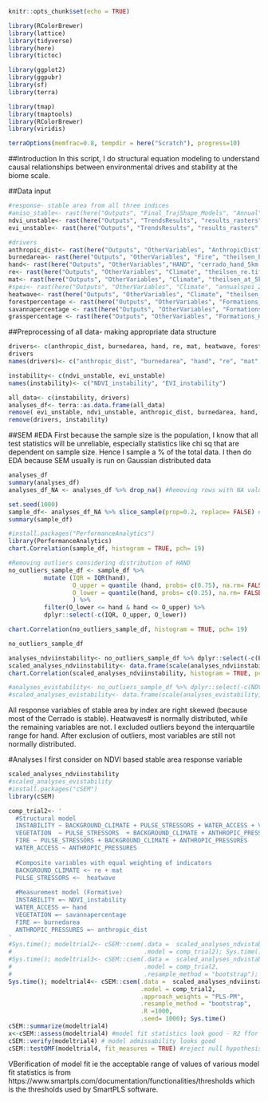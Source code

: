 ```r
knitr::opts_chunk$set(echo = TRUE)
```

```r
library(RColorBrewer)
library(lattice)
library(tidyverse)
library(here)
library(tictoc)

library(ggplot2)
library(ggpubr)
library(sf)
library(terra)

library(tmap)
library(tmaptools)
library(RColorBrewer)
library(viridis)

terraOptions(memfrac=0.8, tempdir = here("Scratch"), progress=10)
```

##Introduction
In this script, I do structural equation modeling to understand causal relationships between 
environmental drives and stability at the biome scale.

##Data input
```r
#response- stable area from all three indices
#aniso_stable<- rast(here("Outputs", "Final_TrajShape_Models", "Annual", "agg_stability_am_11_trajresults.tif"))
ndvi_unstable<- rast(here("Outputs", "TrendsResults", "results_rasters", "monthly" , "unstablearea_5km", "monthlyswin11_ndvi_unstablearea.tif"))
evi_unstable<- rast(here("Outputs", "TrendsResults", "results_rasters", "monthly", "unstablearea_5km", "monthlyswin11_evi_unstablearea.tif"))

#drivers
anthropic_dist<- rast(here("Outputs", "OtherVariables", "AnthropicDist", "5km_meandist_20thresholdsanthropicpixel.tif"))
burnedarea<- rast(here("Outputs", "OtherVariables", "Fire", "theilsen_burnedarea_5km.tif"))
hand<- rast(here("Outputs", "OtherVariables","HAND", "cerrado_hand_5km.tif"))
re<- rast(here("Outputs", "OtherVariables", "Climate", "theilsen_re.tif"))
mat<- rast(here("Outputs", "OtherVariables", "Climate", "theilsen_at_5km.tif"))
#spei<- rast(here("Outputs", "OtherVariables", "Climate", "annualspei_2002_2021.tif"))
heatwave<- rast(here("Outputs", "OtherVariables", "Climate", "theilsen_heatwaves.tif"))
forestpercentage <- rast(here("Outputs", "OtherVariables", "Formations_Heterogeniety", "theilsen_forestpercentage.tif"))
savannapercentage <- rast(here("Outputs", "OtherVariables", "Formations_Heterogeniety", "theilsen_savannapercentage.tif"))
grasspercentage <- rast(here("Outputs", "OtherVariables", "Formations_Heterogeniety", "theilsen_grasspercentage.tif"))

```

##Preprocessing of all data- making appropriate data structure 

```r
drivers<- c(anthropic_dist, burnedarea, hand, re, mat, heatwave, forestpercentage, savannapercentage, grasspercentage)
drivers
names(drivers)<- c("anthropic_dist", "burnedarea", "hand", "re", "mat", "heatwave", "forestpercentage", "savannapercentage", "grasspercentage")

instability<- c(ndvi_unstable, evi_unstable)
names(instability)<- c("NDVI_instability", "EVI_instability")

all_data<- c(instability, drivers)
analyses_df<- terra::as.data.frame(all_data)
remove( evi_unstable, ndvi_unstable, anthropic_dist, burnedarea, hand, re, mat, heatwave, forestpercentage, savannapercentage, grasspercentage)
remove(drivers, instability)
```


##SEM
#EDA
First because the sample size is the population, I know that all test statistics will
be unreliable, especially statistics like chi sq that are dependent on sample size. 
Hence I sample a % of the total data. I then do EDA because SEM usually
is run on Gaussian distributed data
```r
analyses_df
summary(analyses_df)
analyses_df_NA <- analyses_df %>% drop_na() #Removing rows with NA values i.e. applying anthropic mask

set.seed(1000)
sample_df<- analyses_df_NA %>% slice_sample(prop=0.2, replace= FALSE) #20% randomly sampled
summary(sample_df)

#install.packages("PerformanceAnalytics")
library(PerformanceAnalytics)
chart.Correlation(sample_df, histogram = TRUE, pch= 19)

#Removing outliers considering distribution of HAND
no_outliers_sample_df <- sample_df %>% 
          mutate (IQR = IQR(hand),
                  O_upper = quantile (hand, probs= c(0.75), na.rm= FALSE)+ 1.5*IQR,
                  O_lower = quantile(hand, probs= c(0.25), na.rm= FALSE) - 1.5*IQR
                  ) %>% 
          filter(O_lower <= hand & hand <= O_upper) %>%
          dplyr::select(-c(IQR, O_upper, O_lower))

chart.Correlation(no_outliers_sample_df, histogram = TRUE, pch= 19)

no_outliers_sample_df

analyses_ndviinstability<- no_outliers_sample_df %>% dplyr::select(-c(EVI_instability))
scaled_analyses_ndviinstability<- data.frame(scale(analyses_ndviinstability, center= TRUE, scale= TRUE)) 
chart.Correlation(scaled_analyses_ndviinstability, histogram = TRUE, pch= 19)

#analyses_evistability<- no_outliers_sample_df %>% dplyr::select(-c(NDVI_stability))
#scaled_analyses_evistability<- data.frame(scale(analyses_evistability, center= TRUE, scale= TRUE)) 

```
All response variables of stable area by index are right skewed (because most of the Cerrado is stable).
Heatwaves# is normally distributed, while the remaining variables are not. I excluded outliers beyond the 
interquartile range for hand. After exclusion of outliers, most variables are still not normally distributed. 

#Analyses
I first consider on NDVI based stable area response variable
```r
scaled_analyses_ndviinstability
#scaled_analyses_evistability
#install.packages("cSEM")
library(cSEM)

comp_trial2<- '
  #Structural model
  INSTABILITY ~ BACKGROUND_CLIMATE + PULSE_STRESSORS + WATER_ACCESS + VEGETATION + ANTHROPIC_PRESSURES + FIRE
  VEGETATION  ~ PULSE_STRESSORS  + BACKGROUND_CLIMATE + ANTHROPIC_PRESSURES + FIRE
  FIRE ~ PULSE_STRESSORS + BACKGROUND_CLIMATE + ANTHROPIC_PRESSURES
  WATER_ACCESS ~ ANTHROPIC_PRESSURES
  
  #Composite variables with equal weighting of indicators
  BACKGROUND_CLIMATE <~ re + mat
  PULSE_STRESSORS <~  heatwave
  
  #Measurement model (Formative)
  INSTABILITY =~ NDVI_instability
  WATER_ACCESS =~ hand
  VEGETATION =~ savannapercentage 
  FIRE =~ burnedarea
  ANTHROPIC_PRESSURES =~ anthropic_dist
'
#Sys.time(); modeltrial2<- cSEM::csem(.data =  scaled_analyses_ndvistability %>% dplyr::select(-c(forestpercentage, grasspercentage)), 
#                                     .model = comp_trial2); Sys.time()
#Sys.time(); modeltrial3<- cSEM::csem(.data =  scaled_analyses_ndvistability %>% dplyr::select(-c(forestpercentage, grasspercentage)), 
#                                     .model = comp_trial2, 
#                                     .resample_method = "bootstrap"); Sys.time()
Sys.time(); modeltrial4<- cSEM::csem(.data =  scaled_analyses_ndviinstability, 
                                     .model = comp_trial2, 
                                     .approach_weights = "PLS-PM",
                                     .resample_method = "bootstrap",
                                     .R =1000,
                                     .seed= 1000); Sys.time()
cSEM::summarize(modeltrial4)
x<-cSEM::assess(modeltrial4) #model fit statistics look good - R2 ffor structural regression equations from here
cSEM::verify(modeltrial4) # model admissability looks good
cSEM::testOMF(modeltrial4, fit_measures = TRUE) #reject null hypothesis, so model fit to observed data is poor

```

VBerification of model fit ie the acceptable range of values of various model fit statistics is from 
https://www.smartpls.com/documentation/functionalities/thresholds
which is the thresholds used by SmartPLS software. 
